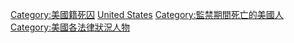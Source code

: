 [[Category:美國籍死囚|Category:美國籍死囚]]
[[Category:被處決的各國人|United States]]
[[Category:監禁期間死亡的美國人|Category:監禁期間死亡的美國人]]
[[Category:美國各法律狀況人物|Category:美國各法律狀況人物]]